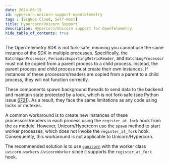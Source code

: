 ```yaml
---
date: 2024-06-15
id: hypercorn-unicorn-support-opentelemetry
tags : [SigNoz Cloud, Self-Host]
title: Hypercorn/Unicorn Support
description: Hypercorn/Unicorn support for OpenTelemetry.
hide_table_of_contents: true
---
```


The OpenTelemetry SDK is not fork-safe, meaning you cannot use the same instance of the SDK in multiple processes. Specifically, the `BatchSpanProcessor`, `PeriodicExportingMetricReader`, and `BatchLogProcessor` must not be copied from a parent process to a child process. Instead, the parent process and child process must create their own instances. If instances of these processors/readers are copied from a parent to a child process, they will not function correctly.

These components spawn background threads to send data to the backend and maintain state protected by a lock, which is not fork-safe (see Python issue [6721](https://bugs.python.org/issue6721)). As a result, they face the same limitations as any code using locks or mutexes.

A common workaround is to create new instances of these processors/readers in each process using the `register_at_fork` hook from the `os` module. However, Unicorn/Hypercorn use the `spawn` method to start worker processes, which does not invoke the `register_at_fork` hook. Consequently, this workaround is not applicable to Unicorn/Hypercorn.

The recommended solution is to use [`gunicorn`](https://docs.gunicorn.org/) with the worker class `uvicorn.workers.UvicornWorker` since it supports the `register_at_fork` hook.
